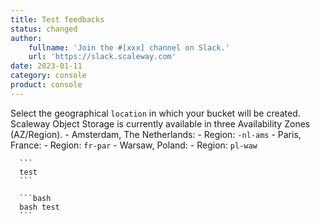 ```yaml
---
title: Test feedbacks
status: changed
author:
    fullname: 'Join the #[xxx] channel on Slack.'
    url: 'https://slack.scaleway.com'
date: 2023-01-11
category: console
product: console
---
```


Select the geographical `location` in which your 
    bucket will be created. Scaleway Object Storage is 
    currently available in three Availability Zones 
    (AZ/Region).
          - Amsterdam, The Netherlands: 
            - Region: `-nl-ams`
          - Paris, France: 
            - Region: `fr-par`
          - Warsaw, Poland: 
            - Region: `pl-waw`
      
      ```
      test
      ```
      
      ```bash
      bash test
      ```

